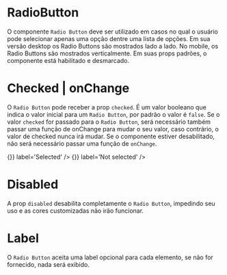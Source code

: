 
<Meta title='Data Input/Radio Button' component={RadioButton} />

# RadioButton

O componente `Radio Button` deve ser utilizado em casos no qual o usuário pode selecionar apenas uma opção dentre uma lista de opções. Em sua versão desktop os Radio Buttons são mostrados lado a lado. No mobile, os Radio Buttons são mostrados verticalmente. Em suas props padrões, o componente está habilitado e desmarcado.

<Canvas>
  <Story
    name='Base'
    parameters={{
      design: {
        type: 'figma',
        url: 'https://www.figma.com/file/O3bKxIcsj2rc1FNIRclJyT/Saturn-System?node-id=239%3A470'
      }
    }}
  >
    <ThemeProvider>
      <RadioButton label='Base' />
    </ThemeProvider>
  </Story>
</Canvas>

# Checked | onChange

O `Radio Button` pode receber a prop `checked`. É um valor booleano que indica o valor inicial para um `Radio Button`, por padrão o valor é `false`. Se o valor `checked` for passado para o `Radio Button`, será necessário também passar uma função de onChange para mudar o seu valor, caso contrário, o valor de checked nunca irá mudar. Se o componente estiver desabilitado, não será necessário passar uma função de `onChange`.

<Canvas>
  <Story
    name='Checked | onChange'
    parameters={{
      design: {
        type: 'figma',
        url: 'https://www.figma.com/file/O3bKxIcsj2rc1FNIRclJyT/Saturn-System?node-id=239%3A470'
      }
    }}
  >
    <ThemeProvider>
      <RadioButton checked={true} onChange={() => {}} label='Selected' />
      <RadioButton checked={false} onChange={() => {}} label='Not selected' />
      <RadioButton checked={true} disabled={true} label='Selected disabled' />
      <RadioButton checked={false} disabled={true} label='Not selected disabled' />
    </ThemeProvider>
  </Story>
</Canvas>

# Disabled

A prop `disabled` desabilita completamente o `Radio Button`, impedindo seu uso e as cores customizadas não irão funcionar.

<Canvas>
  <Story
    name='Disabled'
    parameters={{
      design: {
        type: 'figma',
        url: 'https://www.figma.com/file/O3bKxIcsj2rc1FNIRclJyT/Saturn-System?node-id=239%3A470'
      }
    }}
  >
    <ThemeProvider>
      <RadioButton label='Not selected disabled' disabled={true} name='radio13' />
      <RadioButton checked={true} label='Selected disabled' disabled={true} name='radio14' />
    </ThemeProvider>
  </Story>
</Canvas>

# Label

O `Radio Button` aceita uma label opcional para cada elemento, se não for fornecido, nada será exibido.

<Canvas>
  <Story
    name='label'
    parameters={{
      design: {
        type: 'figma',
        url: 'https://www.figma.com/file/O3bKxIcsj2rc1FNIRclJyT/Saturn-System?node-id=239%3A470'
      }
    }}
  >
    <ThemeProvider>
      <RadioButton label='RadioButton Label' name='radio15' />
      <RadioButton label='RadioButton' name='radio15' />
    </ThemeProvider>
  </Story>
</Canvas>

<ArgsTable of={RadioButton} />

